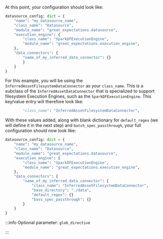 
<TipInferredDataConnectorOverview />

<PartNameTheDataConnector data_connector_name="name_of_my_inferred_data_connector" />

At this point, your configuration should look like:

```python
datasource_config: dict = {
    "name": "my_datasource_name",
    "class_name": "Datasource",
    "module_name": "great_expectations.datasource",
    "execution_engine": {
        "class_name": "SparkDFExecutionEngine",
        "module_name": "great_expectations.execution_engine",
    },
    "data_connectors": {
        "name_of_my_inferred_data_connector": {}
        }
    }
}
```

<PartDataConnectorKeysOverview data_connector_type="InferredAssetFilesystemDataConnector" data_connector_name="name_of_my_inferred_data_connector" runtime={false} batch_spec_passthrough={true} glob_directive={true} />

For this example, you will be using the `InferredAssetFilesystemDataConnector` as your `class_name`.  This is a subclass of the `InferredAssetDataConnector` that is specialized to support filesystem Execution Engines, such as the `SparkDFExecutionEngine`.  This key/value entry will therefore look like:

```python
        "class_name": "InferredAssetFilesystemDataConnector",
```

<TipCustomDataConnectorModuleName />

<PartFilesystemBaseDirectory />

With these values added, along with blank dictionary for `default_regex` (we will define it in the next step) and `batch_spec_passthrough`, your full configuration should now look like:

```python
datasource_config: dict = {
    "name": "my_datasource_name",
    "class_name": "Datasource",
    "module_name": "great_expectations.datasource",
    "execution_engine": {
        "class_name": "SparkDFExecutionEngine",
        "module_name": "great_expectations.execution_engine",
    },
    "data_connectors": {
        "name_of_my_inferred_data_connector": {
            "class_name": "InferredAssetFilesystemDataConnector",
            "base_directory": "./data",
            "default_regex": {}
            "bass_spec_passthrough": {}
        }
    }
}
```
:::info Optional parameter: `glob_directive`

<PartGlobDirectiveDetails />

:::